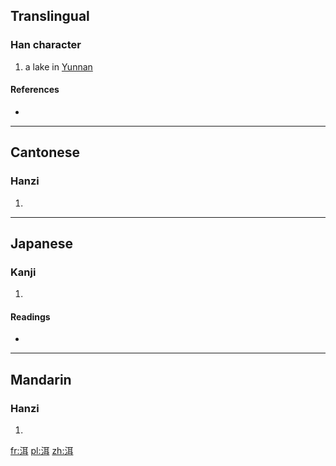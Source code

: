 ==Translingual==

===Han character===
{{Han char|rn=85|rad=水|as=06|sn=9|four=3114<sub>0</sub>|canj=水尸十 (ESJ)}}

# a lake in [[Yunnan]]

====References====
* {{Han ref|kx=0622.080|dkj=17412|dj=1018.060|hdz=31602.030|uh=6D31|ud=27953|bh=AC7C|bd=44156}}

----

==Cantonese==

===Hanzi===
{{yue-hanzi|jyut=ji5, nei5|y=yi5, nei5}}

# {{defn|lang=yue|sort=水06}}

----

==Japanese==

===Kanji===
{{ja-kanji|grade=|rs=水06}}

# {{defn|lang=ja|sort=水06}}

====Readings====
* {{ja-readings|on=[[じ]] (ji), [[に]] (ni)|kun=}}

----

==Mandarin==

===Hanzi===
{{cmn-hanzi|pin=[[ěr]] ([[er3]])|wg=erh<sup>3</sup>}}

# {{defn|lang=cmn|sort=水06}}

[[fr:洱]]
[[pl:洱]]
[[zh:洱]]